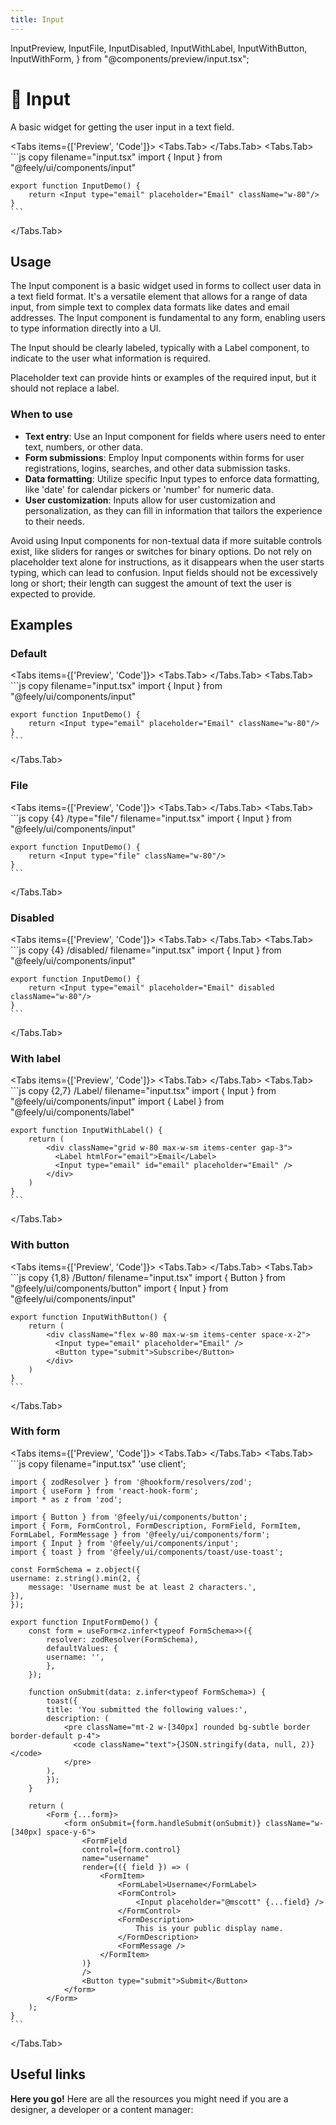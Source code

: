 ```yaml
---
title: Input
---
```


  InputPreview,
  InputFile,
  InputDisabled,
  InputWithLabel,
  InputWithButton,
  InputWithForm,
} from "@components/preview/input.tsx";

# 💠 Input

A basic widget for getting the user input in a text field.

<Tabs items={['Preview', 'Code']}>
  <Tabs.Tab>
    <InputPreview />
  </Tabs.Tab>
  <Tabs.Tab>
    ```js copy filename="input.tsx"
    import { Input } from "@feely/ui/components/input"

    export function InputDemo() {
        return <Input type="email" placeholder="Email" className="w-80"/>
    }
    ```

  </Tabs.Tab>
</Tabs>

## Usage

The Input component is a basic widget used in forms to collect user data in a text field format. It's a versatile element that allows for a range of data input, from simple text to complex data formats like dates and email addresses. The Input component is fundamental to any form, enabling users to type information directly into a UI.

The Input should be clearly labeled, typically with a Label component, to indicate to the user what information is required.

Placeholder text can provide hints or examples of the required input, but it should not replace a label.

### When to use

- **Text entry**: Use an Input component for fields where users need to enter text, numbers, or other data.
- **Form submissions**: Employ Input components within forms for user registrations, logins, searches, and other data submission tasks.
- **Data formatting**: Utilize specific Input types to enforce data formatting, like 'date' for calendar pickers or 'number' for numeric data.
- **User customization**: Inputs allow for user customization and personalization, as they can fill in information that tailors the experience to their needs.

Avoid using Input components for non-textual data if more suitable controls exist, like sliders for ranges or switches for binary options. Do not rely on placeholder text alone for instructions, as it disappears when the user starts typing, which can lead to confusion. Input fields should not be excessively long or short; their length can suggest the amount of text the user is expected to provide.

## Examples

### Default

<Tabs items={['Preview', 'Code']}>
  <Tabs.Tab>
    <InputPreview />
  </Tabs.Tab>
  <Tabs.Tab>
    ```js copy filename="input.tsx"
    import { Input } from "@feely/ui/components/input"

    export function InputDemo() {
        return <Input type="email" placeholder="Email" className="w-80"/>
    }
    ```

  </Tabs.Tab>
</Tabs>

### File

<Tabs items={['Preview', 'Code']}>
  <Tabs.Tab>
    <InputFile />
  </Tabs.Tab>
  <Tabs.Tab>
    ```js copy {4} /type="file"/ filename="input.tsx"
    import { Input } from "@feely/ui/components/input"

    export function InputDemo() {
        return <Input type="file" className="w-80"/>
    }
    ```

  </Tabs.Tab>
</Tabs>

### Disabled

<Tabs items={['Preview', 'Code']}>
  <Tabs.Tab>
    <InputDisabled />
  </Tabs.Tab>
  <Tabs.Tab>
    ```js copy {4} /disabled/ filename="input.tsx"
    import { Input } from "@feely/ui/components/input"

    export function InputDemo() {
        return <Input type="email" placeholder="Email" disabled className="w-80"/>
    }
    ```

  </Tabs.Tab>
</Tabs>

### With label

<Tabs items={['Preview', 'Code']}>
  <Tabs.Tab>
    <InputWithLabel />
  </Tabs.Tab>
  <Tabs.Tab>
    ```js copy {2,7} /Label/ filename="input.tsx"
    import { Input } from "@feely/ui/components/input"
    import { Label } from "@feely/ui/components/label"

    export function InputWithLabel() {
        return (
            <div className="grid w-80 max-w-sm items-center gap-3">
              <Label htmlFor="email">Email</Label>
              <Input type="email" id="email" placeholder="Email" />
            </div>
        )
    }
    ```

  </Tabs.Tab>
</Tabs>

### With button

<Tabs items={['Preview', 'Code']}>
  <Tabs.Tab>
    <InputWithButton />
  </Tabs.Tab>
  <Tabs.Tab>
    ```js copy {1,8} /Button/ filename="input.tsx"
    import { Button } from "@feely/ui/components/button"
    import { Input } from "@feely/ui/components/input"

    export function InputWithButton() {
        return (
            <div className="flex w-80 max-w-sm items-center space-x-2">
              <Input type="email" placeholder="Email" />
              <Button type="submit">Subscribe</Button>
            </div>
        )
    }
    ```

  </Tabs.Tab>
</Tabs>

### With form

<Tabs items={['Preview', 'Code']}>
  <Tabs.Tab>
    <InputWithForm />
  </Tabs.Tab>
  <Tabs.Tab>
    ```js copy filename="input.tsx"
    'use client';

    import { zodResolver } from '@hookform/resolvers/zod';
    import { useForm } from 'react-hook-form';
    import * as z from 'zod';

    import { Button } from '@feely/ui/components/button';
    import { Form, FormControl, FormDescription, FormField, FormItem, FormLabel, FormMessage } from '@feely/ui/components/form';
    import { Input } from '@feely/ui/components/input';
    import { toast } from '@feely/ui/components/toast/use-toast';

    const FormSchema = z.object({
    username: z.string().min(2, {
        message: 'Username must be at least 2 characters.',
    }),
    });

    export function InputFormDemo() {
        const form = useForm<z.infer<typeof FormSchema>>({
            resolver: zodResolver(FormSchema),
            defaultValues: {
            username: '',
            },
        });

        function onSubmit(data: z.infer<typeof FormSchema>) {
            toast({
            title: 'You submitted the following values:',
            description: (
                <pre className="mt-2 w-[340px] rounded bg-subtle border border-default p-4">
                  <code className="text">{JSON.stringify(data, null, 2)}</code>
                </pre>
            ),
            });
        }

        return (
            <Form {...form}>
                <form onSubmit={form.handleSubmit(onSubmit)} className="w-[340px] space-y-6">
                    <FormField
                    control={form.control}
                    name="username"
                    render={({ field }) => (
                        <FormItem>
                            <FormLabel>Username</FormLabel>
                            <FormControl>
                                <Input placeholder="@mscott" {...field} />
                            </FormControl>
                            <FormDescription>
                                This is your public display name.
                            </FormDescription>
                            <FormMessage />
                        </FormItem>
                    )}
                    />
                    <Button type="submit">Submit</Button>
                </form>
            </Form>
        );
    }
    ```

  </Tabs.Tab>
</Tabs>

## Useful links

**Here you go!** Here are all the resources you might need if you are a designer, a developer or a content manager:

<Cards className="mt-8">
  <Card
    title="🤖 Storybook"
    href="https://www.stories.feely.so/?path=/docs/components-input--documentation"
  />
  <Card
    title="🪄 Figma"
    href="https://www.figma.com/design/Jfto7FUoU7mSpnv9uESD60/%F0%9F%9F%A0-feely---design-system?node-id=540-8867&t=nua4UmG9Iu1hfUAm-1"
  />
</Cards>
